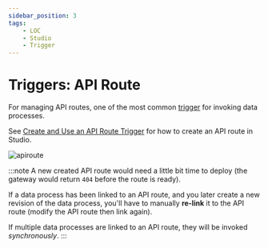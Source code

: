 ```yaml
---
sidebar_position: 3
tags:
    - LOC
    - Studio
    - Trigger
---
```


# Triggers: API Route

For managing API routes, one of the most common [trigger](/legacy/0.8/tutorials/loc-feat-overview#triggers-tasks-and-executions) for invoking data processes.

See [Create and Use an API Route Trigger](/legacy/0.8/tutorials/create-api-route) for how to create an API route in Studio.

<div className="center-padded-sm">
    <img src={require("./img/apiroute.png").default} alt="apiroute" />
</div>

:::note
A new created API route would need a little bit time to deploy (the gateway would return `404` before the route is ready).

If a data process has been linked to an API route, and you later create a new revision of the data process, you'll have to manually **re-link** it to the API route (modify the API route then link again).

If multiple data processes are linked to an API route, they will be invoked _synchronously_.
:::
